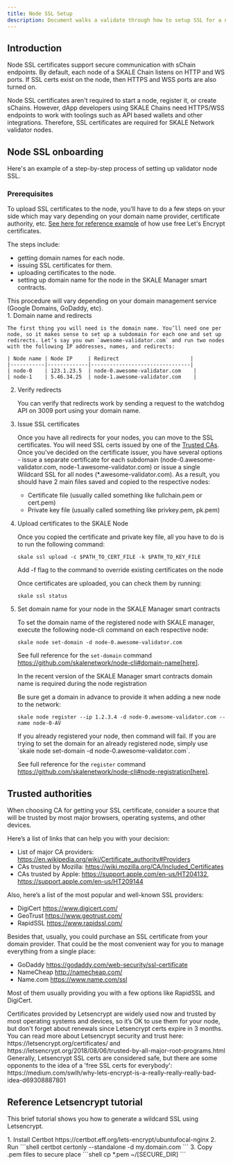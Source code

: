 ```yaml
---
title: Node SSL Setup
description: Document walks a validate through how to setup SSL for a node.
---
```



## Introduction
Node SSL certificates support secure communication with sChain endpoints.
By default, each node of a SKALE Chain listens on HTTP and WS ports. If SSL certs exist on the node, then HTTPS and WSS ports are also turned on.

Node SSL certificates aren't required to start a node, register it, or create sChains.
However, dApp developers using SKALE Chains need HTTPS/WSS endpoints to work with toolings such as API based wallets and other integrations.
Therefore, SSL certificates are required for SKALE Network validator nodes.

## Node SSL onboarding
Here's an example of a step-by-step process of setting up validator node SSL.

### Prerequisites
To upload SSL certificates to the node, you’ll have to do a few steps on your side which may vary depending on your domain name
provider, certificate authority, etc.
[See here for reference example](#reference-letsencrypt-tutorial) of how use free Let's Encrypt certificates.

The steps include:
* getting domain names for each node.
* issuing SSL certificates for them.
* uploading certificates to the node.
* setting up domain name for the node in the SKALE Manager smart contracts.

<Aside type="note">
This procedure will vary depending on your domain management service (Google Domains, GoDaddy, etc).
</Aside>

<Steps>
1. Domain name and redirects

    The first thing you will need is the domain name. You’ll need one per node, so it makes sense to set up a subdomain for each one and set up redirects. Let’s say you own `awesome-validator.com` and run two nodes with the following IP addresses, names, and redirects:

    | Node name | Node IP     | Redirect                       |
    |-----------|-------------|--------------------------------|
    | node-0    | 123.1.23.5  | node-0.awesome-validator.com    |
    | node-1    | 5.46.34.25  | node-1.awesome-validator.com    |


2. Verify redirects

    You can verify that redirects work by sending a request to the watchdog API on 3009 port using your domain name.

3. Issue SSL certificates

    Once you have all redirects for your nodes, you can move to the SSL certificates.
    You will need SSL certs issued by one of the [Trusted CAs](#trusted-authorities). Once you've decided on the certificate issuer, you have several options - issue a separate certificate for each subdomain (node-0.awesome-validator.com, node-1.awesome-validator.com) or issue a single Wildcard SSL for all nodes (*.awesome-validator.com). As a result, you should have 2 main files saved and copied to the respective nodes:

    - Certificate file (usually called something like fullchain.pem or cert.pem)
    - Private key file (usually called something like privkey.pem, pk.pem)

4. Upload certificates to the SKALE Node

    Once you copied the certificate and private key file, all you have to do is to run the following command:

    ```shell
    skale ssl upload -c $PATH_TO_CERT_FILE -k $PATH_TO_KEY_FILE
    ```

    <Aside type="note">
    Add -f flag to the command to override existing certificates on the node
    </Aside>

    Once certificates are uploaded, you can check them by running:

    ```shell
    skale ssl status
    ```
5. Set domain name for your node in the SKALE Manager smart contracts

    To set the domain name of the registered node with SKALE manager, execute the following node-cli command on each respective node:

    ```shell
    skale node set-domain -d node-0.awesome-validator.com
    ```

    See full reference for the `set-domain` command https://github.com/skalenetwork/node-cli#domain-name[here].

    <Aside type="note">
    In the recent version of the SKALE Manager smart contracts domain name is required during the node registration
    </Aside>

    Be sure get a domain in advance to provide it when adding a new node to the network:

    ```shell
    skale node register --ip 1.2.3.4 -d node-0.awesome-validator.com --name node-0-AV
    ```

    <Aside type="note">
    If you already registered your node, then command will fail. If you are trying to set the domain for an already registered node, simply use `skale node set-domain -d node-0.awesome-validator.com`.
    </Aside>

    See full reference for the `register` command https://github.com/skalenetwork/node-cli#node-registration[here].
</Steps>

## Trusted authorities

When choosing CA for getting your SSL certificate, consider a source that will be trusted by most major browsers, operating systems, and other devices.

Here’s a list of links that can help you with your decision:

- List of major CA providers: https://en.wikipedia.org/wiki/Certificate_authority#Providers
- CAs trusted by Mozilla: https://wiki.mozilla.org/CA/Included_Certificates
- CAs trusted by Apple: https://support.apple.com/en-us/HT204132, https://support.apple.com/en-us/HT209144

Also, here’s a list of the most popular and well-known SSL providers:

- DigiCert https://www.digicert.com/
- GeoTrust https://www.geotrust.com/
- RapidSSL https://www.rapidssl.com/

Besides that, usually, you could purchase an SSL certificate from your domain provider. That could be the most convenient way for you to manage everything from a single place:

- GoDaddy https://godaddy.com/web-security/ssl-certificate
- NameCheap http://namecheap.com/
- Name.com https://www.name.com/ssl

Most of them usually providing you with a few options like RapidSSL and DigiCert.

<Aside type="caution" title="Warning">
Certificates provided by Letsencrypt are widely used now and trusted by most operating systems and devices, so it’s OK to use them for your node, but don't forget about renewals since Letsencrypt certs expire in 3 months. You can read more about Letsencrypt security and trust here: https://letsencrypt.org/certificates/ and https://letsencrypt.org/2018/08/06/trusted-by-all-major-root-programs.html
</Aside>

<Aside type="note">
Generally, Letsencrypt SSL certs are considered safe, but there are some opponents to the idea of a 'free SSL certs for everybody': https://medium.com/swlh/why-lets-encrypt-is-a-really-really-really-bad-idea-d69308887801
</Aside>

## Reference Letsencrypt tutorial

This brief tutorial shows you how to generate a wildcard SSL using Letsencrypt.

<Steps>
1. Install Certbot
    https://certbot.eff.org/lets-encrypt/ubuntufocal-nginx
2. Run
    ```shell
    certbot certonly --standalone -d my.domain.com
    ```
3. Copy .pem files to secure place
    ```shell
    cp *.pem ~/[SECURE_DIR]
    ```
</Steps>
